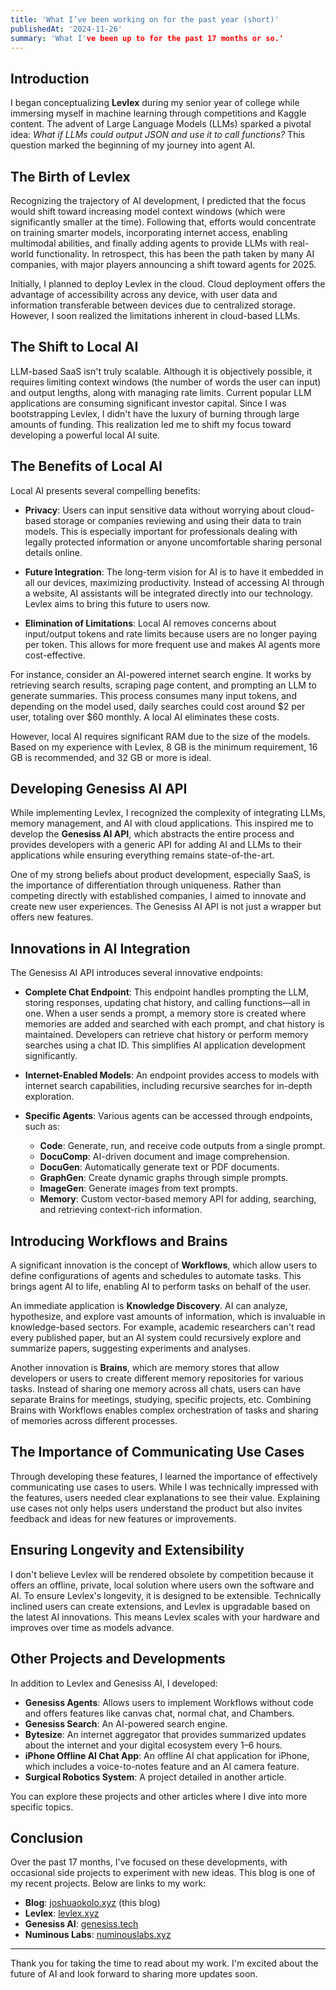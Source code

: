```yaml
---
title: 'What I’ve been working on for the past year (short)'
publishedAt: '2024-11-26'
summary: 'What I've been up to for the past 17 months or so.'
---
```


## Introduction

I began conceptualizing **Levlex** during my senior year of college while immersing myself in machine learning through competitions and Kaggle content. The advent of Large Language Models (LLMs) sparked a pivotal idea: *What if LLMs could output JSON and use it to call functions?* This question marked the beginning of my journey into agent AI.

## The Birth of Levlex

Recognizing the trajectory of AI development, I predicted that the focus would shift toward increasing model context windows (which were significantly smaller at the time). Following that, efforts would concentrate on training smarter models, incorporating internet access, enabling multimodal abilities, and finally adding agents to provide LLMs with real-world functionality. In retrospect, this has been the path taken by many AI companies, with major players announcing a shift toward agents for 2025.

Initially, I planned to deploy Levlex in the cloud. Cloud deployment offers the advantage of accessibility across any device, with user data and information transferable between devices due to centralized storage. However, I soon realized the limitations inherent in cloud-based LLMs.

## The Shift to Local AI

LLM-based SaaS isn't truly scalable. Although it is objectively possible, it requires limiting context windows (the number of words the user can input) and output lengths, along with managing rate limits. Current popular LLM applications are consuming significant investor capital. Since I was bootstrapping Levlex, I didn't have the luxury of burning through large amounts of funding. This realization led me to shift my focus toward developing a powerful local AI suite.

## The Benefits of Local AI

Local AI presents several compelling benefits:

- **Privacy**: Users can input sensitive data without worrying about cloud-based storage or companies reviewing and using their data to train models. This is especially important for professionals dealing with legally protected information or anyone uncomfortable sharing personal details online.

- **Future Integration**: The long-term vision for AI is to have it embedded in all our devices, maximizing productivity. Instead of accessing AI through a website, AI assistants will be integrated directly into our technology. Levlex aims to bring this future to users now.

- **Elimination of Limitations**: Local AI removes concerns about input/output tokens and rate limits because users are no longer paying per token. This allows for more frequent use and makes AI agents more cost-effective.

For instance, consider an AI-powered internet search engine. It works by retrieving search results, scraping page content, and prompting an LLM to generate summaries. This process consumes many input tokens, and depending on the model used, daily searches could cost around $2 per user, totaling over $60 monthly. A local AI eliminates these costs.

However, local AI requires significant RAM due to the size of the models. Based on my experience with Levlex, 8 GB is the minimum requirement, 16 GB is recommended, and 32 GB or more is ideal.

## Developing Genesiss AI API

While implementing Levlex, I recognized the complexity of integrating LLMs, memory management, and AI with cloud applications. This inspired me to develop the **Genesiss AI API**, which abstracts the entire process and provides developers with a generic API for adding AI and LLMs to their applications while ensuring everything remains state-of-the-art.

One of my strong beliefs about product development, especially SaaS, is the importance of differentiation through uniqueness. Rather than competing directly with established companies, I aimed to innovate and create new user experiences. The Genesiss AI API is not just a wrapper but offers new features.

## Innovations in AI Integration

The Genesiss AI API introduces several innovative endpoints:

- **Complete Chat Endpoint**: This endpoint handles prompting the LLM, storing responses, updating chat history, and calling functions—all in one. When a user sends a prompt, a memory store is created where memories are added and searched with each prompt, and chat history is maintained. Developers can retrieve chat history or perform memory searches using a chat ID. This simplifies AI application development significantly.

- **Internet-Enabled Models**: An endpoint provides access to models with internet search capabilities, including recursive searches for in-depth exploration.

- **Specific Agents**: Various agents can be accessed through endpoints, such as:

  - **Code**: Generate, run, and receive code outputs from a single prompt.
  - **DocuComp**: AI-driven document and image comprehension.
  - **DocuGen**: Automatically generate text or PDF documents.
  - **GraphGen**: Create dynamic graphs through simple prompts.
  - **ImageGen**: Generate images from text prompts.
  - **Memory**: Custom vector-based memory API for adding, searching, and retrieving context-rich information.

## Introducing Workflows and Brains

A significant innovation is the concept of **Workflows**, which allow users to define configurations of agents and schedules to automate tasks. This brings agent AI to life, enabling AI to perform tasks on behalf of the user.

An immediate application is **Knowledge Discovery**. AI can analyze, hypothesize, and explore vast amounts of information, which is invaluable in knowledge-based sectors. For example, academic researchers can't read every published paper, but an AI system could recursively explore and summarize papers, suggesting experiments and analyses.

Another innovation is **Brains**, which are memory stores that allow developers or users to create different memory repositories for various tasks. Instead of sharing one memory across all chats, users can have separate Brains for meetings, studying, specific projects, etc. Combining Brains with Workflows enables complex orchestration of tasks and sharing of memories across different processes.

## The Importance of Communicating Use Cases

Through developing these features, I learned the importance of effectively communicating use cases to users. While I was technically impressed with the features, users needed clear explanations to see their value. Explaining use cases not only helps users understand the product but also invites feedback and ideas for new features or improvements.

## Ensuring Longevity and Extensibility

I don't believe Levlex will be rendered obsolete by competition because it offers an offline, private, local solution where users own the software and AI. To ensure Levlex's longevity, it is designed to be extensible. Technically inclined users can create extensions, and Levlex is upgradable based on the latest AI innovations. This means Levlex scales with your hardware and improves over time as models advance.

## Other Projects and Developments

In addition to Levlex and Genesiss AI, I developed:

- **Genesiss Agents**: Allows users to implement Workflows without code and offers features like canvas chat, normal chat, and Chambers.
- **Genesiss Search**: An AI-powered search engine.
- **Bytesize**: An internet aggregator that provides summarized updates about the internet and your digital ecosystem every 1–6 hours.
- **iPhone Offline AI Chat App**: An offline AI chat application for iPhone, which includes a voice-to-notes feature and an AI camera feature.
- **Surgical Robotics System**: A project detailed in another article.

You can explore these projects and other articles where I dive into more specific topics.

## Conclusion

Over the past 17 months, I've focused on these developments, with occasional side projects to experiment with new ideas. This blog is one of my recent projects. Below are links to my work:

- **Blog**: [joshuaokolo.xyz](https://joshuaokolo.xyz) (this blog)
- **Levlex**: [levlex.xyz](https://levlex.xyz)
- **Genesiss AI**: [genesiss.tech](https://genesiss.tech)
- **Numinous Labs**: [numinouslabs.xyz](https://numinouslabs.xyz)

---

Thank you for taking the time to read about my work. I'm excited about the future of AI and look forward to sharing more updates soon.